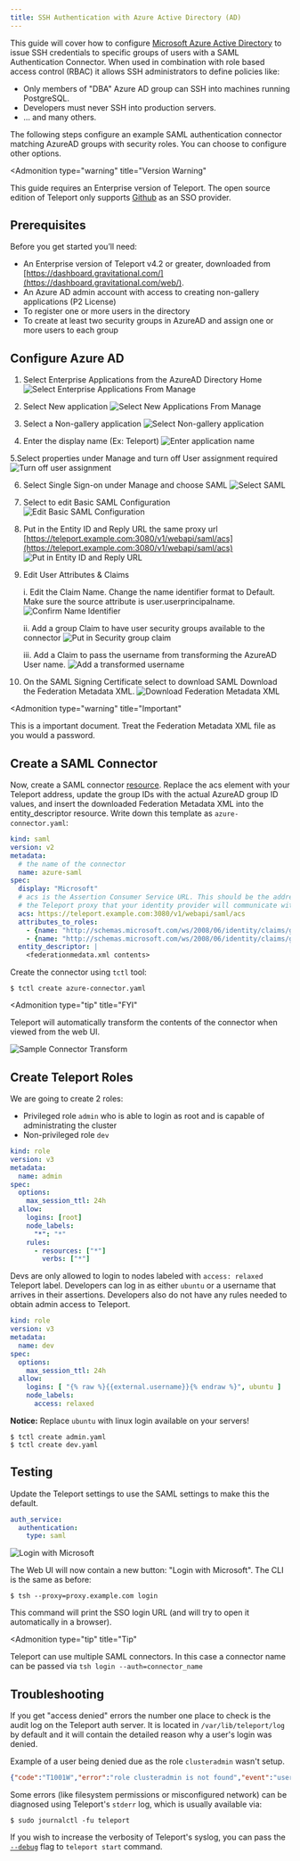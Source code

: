 ```yaml
---
title: SSH Authentication with Azure Active Directory (AD)
---
```


This guide will cover how to configure [Microsoft Azure Active Directory](https://azure.microsoft.com/en-us/services/active-directory/) to issue
SSH credentials to specific groups of users with a SAML Authentication Connector. When used in combination with role
based access control (RBAC) it allows SSH administrators to define policies
like:

- Only members of "DBA" Azure AD group can SSH into machines running PostgreSQL.
- Developers must never SSH into production servers.
- ... and many others.

The following steps configure an example SAML authentication connector matching AzureAD groups with security roles.  You can choose to configure other options.

<Admonition
  type="warning"
  title="Version Warning"
>
  This guide requires an Enterprise version of Teleport. The open source
  edition of Teleport only supports [Github](../../admin-guide.mdx#github-oauth-20) as
  an SSO provider.
</Admonition>

## Prerequisites

Before you get started you’ll need:

- An Enterprise version of Teleport v4.2 or greater, downloaded from [https://dashboard.gravitational.com/](https://dashboard.gravitational.com/web/).
- An Azure AD admin account with access to creating non-gallery applications (P2 License)
- To register one or more users in the directory
- To create at least two security groups in AzureAD and assign one or more users to each group

## Configure Azure AD

1. Select Enterprise Applications from the AzureAD Directory Home
   ![Select Enterprise Applications From Manage](../../../img/azuread/azuread-1-home.png)

2. Select New application
   ![Select New Applications From Manage](../../../img/azuread/azuread-2-newapp.png)

3. Select a Non-gallery application
   ![Select Non-gallery application](../../../img/azuread/azuread-3-selectnongalleryapp.png)

4. Enter the display name (Ex: Teleport)
   ![Enter application name](../../../img/azuread/azuread-4-enterappname.png)

5.Select properties under Manage and turn off User assignment required
![Turn off user assignment](../../../img/azuread/azuread-5-turnoffuserassign.png)

6. Select Single Sign-on under Manage and choose SAML
   ![Select SAML](../../../img/azuread/azuread-6-selectsaml.png)

7. Select to edit Basic SAML Configuration
   ![Edit Basic SAML Configuration](../../../img/azuread/azuread-7-editbasicsaml.png)

8. Put in the Entity ID and Reply URL the same proxy url [https://teleport.example.com:3080/v1/webapi/saml/acs](https://teleport.example.com:3080/v1/webapi/saml/acs)
   ![Put in Entity ID and Reply URL](../../../img/azuread/azuread-8-entityandreplyurl.png)

9. Edit User Attributes & Claims

   i. Edit the Claim Name.  Change the name identifier format to Default. Make sure the source attribute is user.userprincipalname.
   ![Confirm Name Identifier](../../../img/azuread/azuread-9a-nameidentifier.png)

   ii. Add a group Claim to have user security groups available to the connector
   ![Put in Security group claim](../../../img/azuread/azuread-9b-groupclaim.png)

   iii. Add a Claim to pass the username from transforming the AzureAD User name.
   ![Add a transformed username](../../../img/azuread/azuread-9c-usernameclaim.png)


10. On the SAML Signing Certificate select to download SAML Download the Federation Metadata XML.
    ![Download Federation Metadata XML](../../../img/azuread/azuread-10-fedmeatadataxml.png)

<Admonition
  type="warning"
  title="Important"
>
  This is a important document.  Treat the Federation Metadata XML file as you would a password.
</Admonition>

## Create a SAML Connector

Now, create a SAML connector [resource](../../admin-guide.mdx#resources).  Replace the acs element with your Teleport address, update the group IDs with the actual AzureAD group ID values, and insert the downloaded Federation Metadata XML into the entity_descriptor resource.
Write down this template as `azure-connector.yaml`:

```yaml
kind: saml
version: v2
metadata:
  # the name of the connector
  name: azure-saml
spec:
  display: "Microsoft"
  # acs is the Assertion Consumer Service URL. This should be the address of
  # the Teleport proxy that your identity provider will communicate with.
  acs: https://teleport.example.com:3080/v1/webapi/saml/acs
  attributes_to_roles:
    - {name: "http://schemas.microsoft.com/ws/2008/06/identity/claims/groups", value: "<group id 930210...>", roles: ["admin"]}
    - {name: "http://schemas.microsoft.com/ws/2008/06/identity/claims/groups", value: "<group id 93b110...>", roles: ["dev"]}
  entity_descriptor: |
    <federationmedata.xml contents>
```

Create the connector using `tctl` tool:

```bsh
$ tctl create azure-connector.yaml
```

<Admonition
  type="tip"
  title="FYI"
>
  Teleport will automatically transform the contents of the connector when viewed from the web UI.
</Admonition>

![Sample Connector Transform](../../../img/azuread/azuread-12-sampleconnector.png)

## Create Teleport Roles

We are going to create 2 roles:

- Privileged role `admin` who is able to login as root and is capable of administrating
  the cluster
- Non-privileged role `dev`

```yaml
kind: role
version: v3
metadata:
  name: admin
spec:
  options:
    max_session_ttl: 24h
  allow:
    logins: [root]
    node_labels:
      "*": "*"
    rules:
      - resources: ["*"]
        verbs: ["*"]
```

Devs are only allowed to login to nodes labeled with `access: relaxed`
Teleport label. Developers can log in as either `ubuntu` or a username that
arrives in their assertions. Developers also do not have any rules needed to
obtain admin access to Teleport.

```yaml
kind: role
version: v3
metadata:
  name: dev
spec:
  options:
    max_session_ttl: 24h
  allow:
    logins: [ "{% raw %}{{external.username}}{% endraw %}", ubuntu ]
    node_labels:
      access: relaxed
```

**Notice:** Replace `ubuntu` with linux login available on your servers!

```bsh
$ tctl create admin.yaml
$ tctl create dev.yaml
```

## Testing

Update the Teleport settings to use the SAML settings to make this the default.

```yaml
auth_service:
  authentication:
    type: saml
```

![Login with Microsoft](../../../img/azuread/azure-11-loginwithmsft.png)

The Web UI will now contain a new button: "Login with Microsoft". The CLI is
the same as before:

```bsh
$ tsh --proxy=proxy.example.com login
```

This command will print the SSO login URL (and will try to open it
automatically in a browser).

<Admonition
  type="tip"
  title="Tip"
>
  Teleport can use multiple SAML connectors. In this case a connector name
  can be passed via `tsh login --auth=connector_name`
</Admonition>

## Troubleshooting

If you get "access denied" errors the number one place to check is the audit
log on the Teleport auth server. It is located in `/var/lib/teleport/log` by
default and it will contain the detailed reason why a user's login was denied.

Example of a user being denied due as the role `clusteradmin` wasn't setup.

```json
{"code":"T1001W","error":"role clusteradmin is not found","event":"user.login","method":"saml","success":false,"time":"2019-06-15T19:38:07Z","uid":"cd9e45d0-b68c-43c3-87cf-73c4e0ec37e9"}
```

Some errors (like filesystem permissions or misconfigured network) can be
diagnosed using Teleport's `stderr` log, which is usually available via:

```bsh
$ sudo journalctl -fu teleport
```

If you wish to increase the verbosity of Teleport's syslog, you can pass the
[`--debug`](../../cli-docs.mdx#teleport-start) flag to `teleport start` command.
